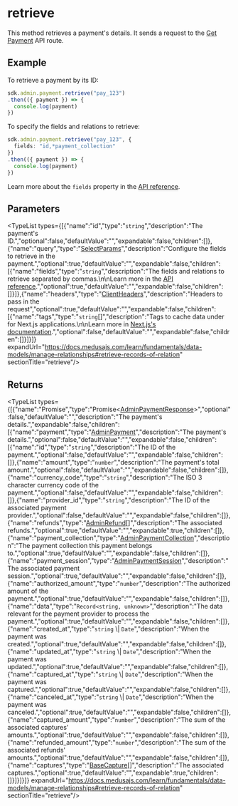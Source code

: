 
# retrieve

This method retrieves a payment's details. It sends a request to the 
[Get Payment](https://docs.medusajs.com/api/admin#payments\_getpaymentsid)
API route.

## Example

To retrieve a payment by its ID:

```ts
sdk.admin.payment.retrieve("pay_123")
.then(({ payment }) => {
  console.log(payment)
})
```

To specify the fields and relations to retrieve:

```ts
sdk.admin.payment.retrieve("pay_123", {
  fields: "id,*payment_collection"
})
.then(({ payment }) => {
  console.log(payment)
})
```

Learn more about the `fields` property in the [API reference](https://docs.medusajs.com/api/store#select-fields-and-relations).

## Parameters

<TypeList types={[{"name":"id","type":"`string`","description":"The payment's ID.","optional":false,"defaultValue":"","expandable":false,"children":[]},{"name":"query","type":"[SelectParams](../../../../../types/HttpTypes/interfaces/types.HttpTypes.SelectParams/page.mdx)","description":"Configure the fields to retrieve in the payment.","optional":true,"defaultValue":"","expandable":false,"children":[{"name":"fields","type":"`string`","description":"The fields and relations to retrieve separated by commas.\n\nLearn more in the [API reference](https://docs.medusajs.com/api/store#select-fields-and-relations).","optional":true,"defaultValue":"","expandable":false,"children":[]}]},{"name":"headers","type":"[ClientHeaders](../../../types/js_sdk.admin.ClientHeaders/page.mdx)","description":"Headers to pass in the request","optional":true,"defaultValue":"","expandable":false,"children":[{"name":"tags","type":"`string`[]","description":"Tags to cache data under for Next.js applications.\n\nLearn more in [Next.js's documentation](https://nextjs.org/docs/app/building-your-application/caching#fetch-optionsnexttags-and-revalidatetag).","optional":false,"defaultValue":"","expandable":false,"children":[]}]}]} expandUrl="https://docs.medusajs.com/learn/fundamentals/data-models/manage-relationships#retrieve-records-of-relation" sectionTitle="retrieve"/>

## Returns

<TypeList types={[{"name":"Promise","type":"Promise&#60;[AdminPaymentResponse](../../../../../types/HttpTypes/interfaces/types.HttpTypes.AdminPaymentResponse/page.mdx)&#62;","optional":false,"defaultValue":"","description":"The payment's details.","expandable":false,"children":[{"name":"payment","type":"[AdminPayment](../../../../../types/HttpTypes/interfaces/types.HttpTypes.AdminPayment/page.mdx)","description":"The payment's details.","optional":false,"defaultValue":"","expandable":false,"children":[{"name":"id","type":"`string`","description":"The ID of the payment.","optional":false,"defaultValue":"","expandable":false,"children":[]},{"name":"amount","type":"`number`","description":"The payment's total amount.","optional":false,"defaultValue":"","expandable":false,"children":[]},{"name":"currency_code","type":"`string`","description":"The ISO 3 character currency code of the payment.","optional":false,"defaultValue":"","expandable":false,"children":[]},{"name":"provider_id","type":"`string`","description":"The ID of the associated payment provider.","optional":false,"defaultValue":"","expandable":false,"children":[]},{"name":"refunds","type":"[AdminRefund](../../../../../types/HttpTypes/interfaces/types.HttpTypes.AdminRefund/page.mdx)[]","description":"The associated refunds.","optional":true,"defaultValue":"","expandable":true,"children":[]},{"name":"payment_collection","type":"[AdminPaymentCollection](../../../../../types/HttpTypes/interfaces/types.HttpTypes.AdminPaymentCollection/page.mdx)","description":"The payment collection this payment belongs to.","optional":true,"defaultValue":"","expandable":false,"children":[]},{"name":"payment_session","type":"[AdminPaymentSession](../../../../../types/HttpTypes/interfaces/types.HttpTypes.AdminPaymentSession/page.mdx)","description":"The associated payment session.","optional":true,"defaultValue":"","expandable":false,"children":[]},{"name":"authorized_amount","type":"`number`","description":"The authorized amount of the payment.","optional":true,"defaultValue":"","expandable":false,"children":[]},{"name":"data","type":"`Record<string, unknown>`","description":"The data relevant for the payment provider to process the payment.","optional":true,"defaultValue":"","expandable":false,"children":[]},{"name":"created_at","type":"`string` \\| `Date`","description":"When the payment was created.","optional":true,"defaultValue":"","expandable":false,"children":[]},{"name":"updated_at","type":"`string` \\| `Date`","description":"When the payment was updated.","optional":true,"defaultValue":"","expandable":false,"children":[]},{"name":"captured_at","type":"`string` \\| `Date`","description":"When the payment was captured.","optional":true,"defaultValue":"","expandable":false,"children":[]},{"name":"canceled_at","type":"`string` \\| `Date`","description":"When the payment was canceled.","optional":true,"defaultValue":"","expandable":false,"children":[]},{"name":"captured_amount","type":"`number`","description":"The sum of the associated captures' amounts.","optional":true,"defaultValue":"","expandable":false,"children":[]},{"name":"refunded_amount","type":"`number`","description":"The sum of the associated refunds' amounts.","optional":true,"defaultValue":"","expandable":false,"children":[]},{"name":"captures","type":"[BaseCapture](../../../../../types/interfaces/types.BaseCapture/page.mdx)[]","description":"The associated captures.","optional":true,"defaultValue":"","expandable":true,"children":[]}]}]}]} expandUrl="https://docs.medusajs.com/learn/fundamentals/data-models/manage-relationships#retrieve-records-of-relation" sectionTitle="retrieve"/>
